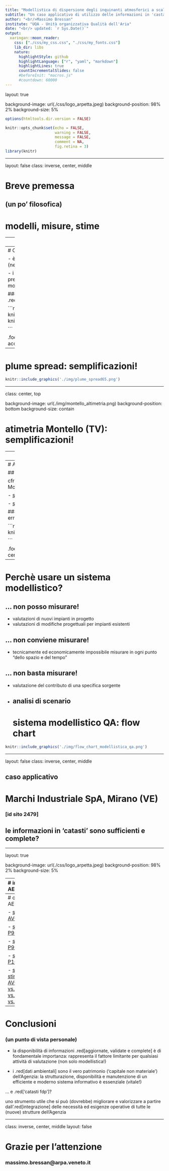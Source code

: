 ```yaml
---
title: "Modellistica di dispersione degli inquinanti atmosferici a scala locale"
subtitle: "Un caso applicativo di utilizzo delle informazioni in 'castati fdp'<br/>"
author: "<br/>Massimo Bressan"
institute: "UQA - Unità organizzativa Qualità dell'Aria"
date: "<br/> updated: `r Sys.Date()`"
output:
  xaringan::moon_reader:
    css: ["./css/my_css.css", "./css/my_fonts.css"]
    lib_dir: libs
    nature:
      highlightStyle: github
      highlightLanguage: ["r", "yaml", "markdown"]
      highlightLines: true
      countIncrementalSlides: false
      #beforeInit: "macros.js"
      #countdown: 60000
---
```

layout: true

background-image: url(./css/logo_arpetta.jpeg)
background-position: 98% 2%
background-size: 5%

```r

options(htmltools.dir.version = FALSE)

knitr::opts_chunk$set(echo = FALSE,
                      warning = FALSE, 
                      message = FALSE,
                      comment = NA,
                      fig.retina = 3)
library(knitr)

```

---

layout: false
class: inverse, center, middle

# Breve premessa 
## (un po' filosofica)

# modelli, misure, stime

---
layout: true

background-image: url(./css/logo_arpetta.jpeg)
background-position: 98% 2%
background-size: 5%
---
# Che cos'è un modello?

- è una rappresentazione semplificata della realtà (necessariamente!)

- i modelli, anche quelli più complessi e sofisticati, non prescindono mai dall'utilizzo di misure (anch'esse dei modelli della realtà!)

#### dal reale al modello attraverso .red[semplificazioni, astrazioni, assunzioni]


```r

knitr::include_graphics('./img/plume_historical.png') 
knitr::include_graphics('./img/plume_scheme.png') 
knitr::include_graphics('./img/plume_real_vs_model.png') 

```

.footnote[
...e "tanto peggio per i fatti (se non si accordano con la teoria)", attribuita a Hegel
]

---
# plume spread: semplificazioni!

```r

knitr::include_graphics('./img/plume_spread65.png')

```
---

class: center, top

background-image: url(./img/montello_altimetria.png)
background-position: bottom
background-size: contain

# atimetria Montello (TV): semplificazioni!

---
class: center, bottom

background-image: url(./img/pianezze2.jpeg)
background-position: center
background-size: contain

# altezza di rimescolamento: astrazioni!

.white[***2011-01-18 hh 11:00, vista da Pianezze (~1000 m slm), M.te Cesen, TV***]

---
# AERMOD vs. CALPUFF: assunzioni!

## algoritmi differenti  ->  risultati confrontabili?

cfr. mappe di ricaduta caso studio Fonderia di Montebelluna (TV)

- [stima AERMOD](./img/map_aermod.html)

- [stima CALPUFF](./img/map_calpuff.html)

### attenzione alle facili conclusioni, spesso errate...

```r

knitr::include_graphics('./img/dubbio_omino.jpg')

```

.footnote[
"il dubbio non è piacevole ma la certezza è ridicola", Voltaire
]
---
# Perchè usare un sistema modellistico?

## ... non posso misurare!

- valutazioni di nuovi impianti in progetto
- valutazioni di modifiche progettuali per impianti esistenti 

## ... non conviene misurare!

- tecnicamente ed economicamente impossibile misurare in ogni punto "dello spazio e del tempo"

## ... non basta misurare!

- valutazione del contributo di una specifica sorgente
- analisi di scenario
---
# sistema modellistico QA: flow chart 

```r

knitr::include_graphics('./img/flow_chart_modellistica_qa.png')

```

---

layout: false
class: inverse, center, middle

## caso applicativo 
# Marchi Industriale SpA, Mirano (VE)
### [id sito 2479]

## le informazioni in 'catasti' sono sufficienti e complete?

---

layout: true

background-image: url(./css/logo_arpetta.jpeg)
background-position: 98% 2%
background-size: 5%

---
# input AERMOD

### dataset minimo per una valutazione di tipo 'speditivo'

descrizione sorgente di emissione puntuale (camino)

.pull-left-augmented[

*parametri geometrici e di esercizio*

1. coordinate piane (epsg:32632) 
  - X = 743912 
  - Y = 5038930

1. diametro camino [m] = 0.80

1. altezza camino [m] = 20.0

1. flusso massa inquinante [g/s] = 2.23

1. velocità uscita effluenti [m/s] = 12.4

1. temperatura effluenti [K] = 308.0

]

.pull-right-reduced[

*in 'catasti'?*

.red[NOK]
.white[blank row]
.white[blank row]
.white[blank row]

.green[OK]

.green[OK]

.green[OK, 2016]

.red[pars, ?]

.red[pars, ?]

]
---
# output AERMOD

- [stima AVG](./img/AERMOD_AVG.html)

- [stima P98](./img/AERMOD_P098.html)

- [stima P99](./img/AERMOD_P099.html)

- [stima P100](./img/AERMOD_P100.html)

- [sync stima AVG vs. P098 vs. P099 vs. P100](./img/AERMOD_cfr_AVG_P098_P099_P100.html)

---

# Conclusioni 
### (un punto di vista personale)

- la disponibilità di informazioni .red[aggiornate, validate e complete] è di fondamentale importanza:  rappresenta il fattore limitante per qualsiasi attività di valutazione (non solo modellistica!)

- i .red[dati ambientali] sono il vero patrimonio ('capitale non materiale') dell'Agenzia: la strutturazione, disponibilità e manutenzione di un efficiente e moderno sistema informativo è essenziale (vitale!)

... e .red['catasti fdp']?

uno strumento utile che si può (dovrebbe) migliorare e valorizzare a partire dall'.red[integrazione] delle necessità ed esigenze operative di tutte le (nuove) strutture dell'Agenzia

---
class: inverse, center, middle
layout: false

# Grazie per l'attenzione 

### massimo.bressan@arpa.veneto.it